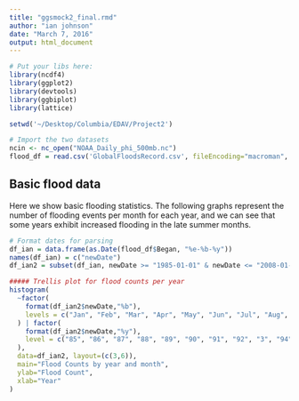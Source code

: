```yaml
---
title: "ggsmock2_final.rmd"
author: "ian johnson"
date: "March 7, 2016"
output: html_document
---
```


```r
# Put your libs here:
library(ncdf4)
library(ggplot2)
library(devtools)
library(ggbiplot)
library(lattice)

setwd('~/Desktop/Columbia/EDAV/Project2')

# Import the two datasets
ncin <- nc_open("NOAA_Daily_phi_500mb.nc")
flood_df = read.csv('GlobalFloodsRecord.csv', fileEncoding="macroman", stringsAsFactors = FALSE)
```





## Basic flood data
Here we show basic flooding statistics. The following graphs represent the number of flooding events per month for each year, and we can see that some years exhibit increased flooding in the late summer months. 

```r
# Format dates for parsing
df_ian = data.frame(as.Date(flood_df$Began, "%e-%b-%y"))
names(df_ian) = c("newDate")
df_ian2 = subset(df_ian, newDate >= "1985-01-01" & newDate <= "2008-01-01")

##### Trellis plot for flood counts per year
histogram(
  ~factor(
    format(df_ian2$newDate,"%b"),
    levels = c("Jan", "Feb", "Mar", "Apr", "May", "Jun", "Jul", "Aug", "Sep", "Oct", "Nov", "Dec")
  ) | factor(
    format(df_ian2$newDate,"%y"),
    level = c("85", "86", "87", "88", "89", "90", "91", "92", "3", "94", "99", "00", "01", "02", "03", "04", "05", "06", "07", "08")
  ),
  data=df_ian2, layout=(c(3,6)),
  main="Flood Counts by year and month",
  ylab="Flood Count",
  xlab="Year"
)
```